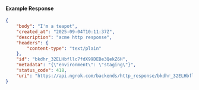 #### Example Response

```json
{
	"body": "I'm a teapot",
	"created_at": "2025-09-04T10:11:37Z",
	"description": "acme http response",
	"headers": {
		"content-type": "text/plain"
	},
	"id": "bkdhr_32ELHbfllc7fdX99DEBe3QekZ6H",
	"metadata": "{\"environment\": \"staging\"}",
	"status_code": 418,
	"uri": "https://api.ngrok.com/backends/http_response/bkdhr_32ELHbfllc7fdX99DEBe3QekZ6H"
}
```
